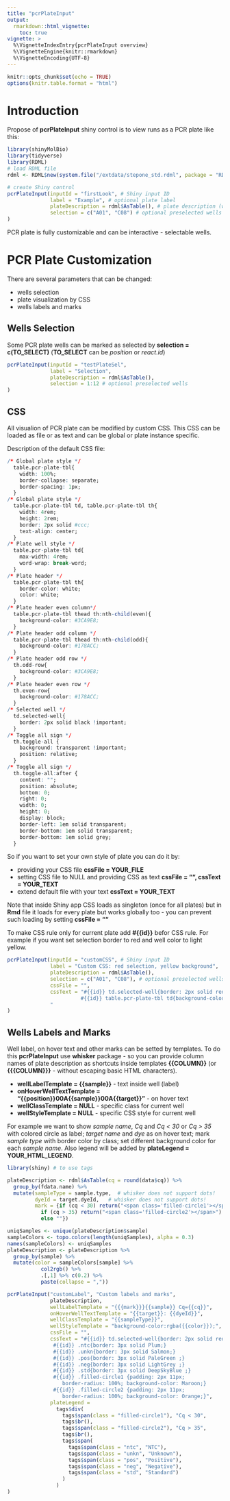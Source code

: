 ```yaml
---
title: "pcrPlateInput"
output: 
  rmarkdown::html_vignette:
    toc: true
vignette: >
  %\VignetteIndexEntry{pcrPlateInput overview}
  %\VignetteEngine{knitr::rmarkdown}
  %\VignetteEncoding{UTF-8}
---
```


```r
knitr::opts_chunk$set(echo = TRUE)
options(knitr.table.format = "html") 
```

# Introduction

Propose of **pcrPlateInput** shiny control is to view runs as a PCR plate like this:
```r
library(shinyMolBio)
library(tidyverse)
library(RDML)
# load RDML file
rdml <- RDML$new(system.file("/extdata/stepone_std.rdml", package = "RDML"))
```
```r
# create Shiny control
pcrPlateInput(inputId = "firstLook", # Shiny input ID
              label = "Example", # optional plate label 
              plateDescription = rdml$AsTable(), # plate description (wells content)
              selection = c("A01", "C08") # optional preselected wells
) 
```

PCR plate is fully customizable and can be interactive - selectable wells.

# PCR Plate Customization

There are several parameters that can be changed:

* wells selection
* plate visualization by CSS
* wells labels and marks

## Wells Selection

Some PCR plate wells can be marked as selected by **selection = c(TO_SELECT)** (**TO_SELECT** can be *position* or *react.id*)
```r
pcrPlateInput(inputId = "testPlateSel", 
              label = "Selection",
              plateDescription = rdml$AsTable(),
              selection = 1:12 # optional preselected wells
) 
```

## CSS

All visualion of PCR plate can be modified by custom CSS. This CSS can be loaded as file or as text and can be global or plate instance specific.

Description of the default CSS file:
```r
/* Global plate style */
  table.pcr-plate-tbl{
    width: 100%;
    border-collapse: separate;
    border-spacing: 1px;
  }
/* Global plate style */
  table.pcr-plate-tbl td, table.pcr-plate-tbl th{
    width: 4rem;
    height: 2rem;
    border: 2px solid #ccc;
    text-align: center;
  }
/* Plate well style */
  table.pcr-plate-tbl td{
    max-width: 4rem;
    word-wrap: break-word;
  }
/* Plate header */
  table.pcr-plate-tbl th{
    border-color: white;
    color: white;
  }
/* Plate header even column*/
  table.pcr-plate-tbl thead th:nth-child(even){
    background-color: #3CA9E8;
  }
/* Plate header odd column */
  table.pcr-plate-tbl thead th:nth-child(odd){
    background-color: #178ACC;
  }
/* Plate header odd row */
  th.odd-row{
    background-color: #3CA9E8;
  }
/* Plate header even row */
  th.even-row{
    background-color: #178ACC;
  }
/* Selected well */
  td.selected-well{
    border: 2px solid black !important;
  }
/* Toggle all sign */
  th.toggle-all {
    background: transparent !important;
    position: relative;
  }
/* Toggle all sign */
  th.toggle-all:after {
    content: "";
    position: absolute;
    bottom: 0;
    right: 0;
    width: 0;
    height: 0;
    display: block;
    border-left: 1em solid transparent;
    border-bottom: 1em solid transparent;
    border-bottom: 1em solid grey;
  }
```

So if you want to set your own style of plate you can do it by:

* providing your CSS file **cssFile = YOUR_FILE**
* setting CSS file to NULL and providing CSS as text **cssFile = "", cssText = YOUR_TEXT**
* extend default file with your text **cssText = YOUR_TEXT**

Note that inside Shiny app CSS loads as singleton (once for all plates) but in **Rmd** file it loads for every plate but works globally too - you can prevent such loading by setting **cssFile = ""**

To make CSS rule only for current plate add **#{{id}}** befor CSS rule. For example if you want set selection border to red and well color to light yellow.
```r
pcrPlateInput(inputId = "customCSS", # Shiny input ID
              label = "Custom CSS: red selection, yellow background",
              plateDescription = rdml$AsTable(),
              selection = c("A01", "C08"), # optional preselected wells
              cssFile = "",
              cssText = "#{{id}} td.selected-well{border: 2px solid red !important;}
                        #{{id}} table.pcr-plate-tbl td{background-color: #ffffe0;}
              "
) 
```

## Wells Labels and Marks

Well label, on hover text and other marks can be setted by templates. To do this **pcrPlateInput** use **whisker** package - so you can provide column names of plate description as shortcuts inside templates **{{COLUMN}}** (or **{{{COLUMN}}}** - without escaping  basic HTML characters).

* **wellLabelTemplate = {{sample}}** - text inside well (label)
* **onHoverWellTextTemplate = "{{position}}\u000A{{sample}}\u000A{{target}}"** - on hover text
* **wellClassTemplate = NULL** - specific class for current well
* **wellStyleTemplate = NULL** - specific CSS style for current well

For example we want to show *sample name*, *Cq* and *Cq < 30* or *Cq > 35* with colored circle as label; *target name* and *dye* as on hover text; mark *sample type* with border color by class; set different background color for each *sample name*. Also legend will be added by **plateLegend = YOUR_HTML_LEGEND**.
```r
library(shiny) # to use tags

plateDescription <- rdml$AsTable(cq = round(data$cq)) %>%
  group_by(fdata.name) %>%
  mutate(sampleType = sample.type,  # whisker does not support dots!
         dyeId = target.dyeId,   # whisker does not support dots!
         mark = {if (cq < 30) return("<span class='filled-circle1'></span>")
           if (cq > 35) return("<span class='filled-circle2'></span>")
           else ""})

uniqSamples <- unique(plateDescription$sample)
sampleColors <- topo.colors(length(uniqSamples), alpha = 0.3)
names(sampleColors) <- uniqSamples
plateDescription <- plateDescription %>% 
  group_by(sample) %>% 
  mutate(color = sampleColors[sample] %>%
           col2rgb() %>%
           .[,1] %>% c(0.2) %>% 
           paste(collapse = ","))

pcrPlateInput("customLabel", "Custom labels and marks",
              plateDescription,
              wellLabelTemplate = "{{{mark}}}{{sample}} Cq={{cq}}",
              onHoverWellTextTemplate = "{{target}}: {{dyeId}}",
              wellClassTemplate = "{{sampleType}}",
              wellStyleTemplate = "background-color:rgba({{color}});",
              cssFile = "",
              cssText = "#{{id}} td.selected-well{border: 2px solid red !important;}
               #{{id}} .ntc{border: 3px solid Plum;}
               #{{id}} .unkn{border: 3px solid Salmon;}
               #{{id}} .pos{border: 3px solid PaleGreen ;}
               #{{id}} .neg{border: 3px solid LightGrey ;}
               #{{id}} .std{border: 3px solid DeepSkyBlue ;}
               #{{id}} .filled-circle1 {padding: 2px 11px;
                  border-radius: 100%; background-color: Maroon;}
               #{{id}} .filled-circle2 {padding: 2px 11px;
                  border-radius: 100%; background-color: Orange;}",
              plateLegend =
                tags$div(
                  tags$span(class = "filled-circle1"), "Cq < 30",
                  tags$br(),
                  tags$span(class = "filled-circle2"), "Cq > 35",
                  tags$br(),
                  tags$span(
                    tags$span(class = "ntc", "NTC"),
                    tags$span(class = "unkn", "Unknown"),
                    tags$span(class = "pos", "Positive"),
                    tags$span(class = "neg", "Negative"),
                    tags$span(class = "std", "Standard")
                  )
                )
)
```
